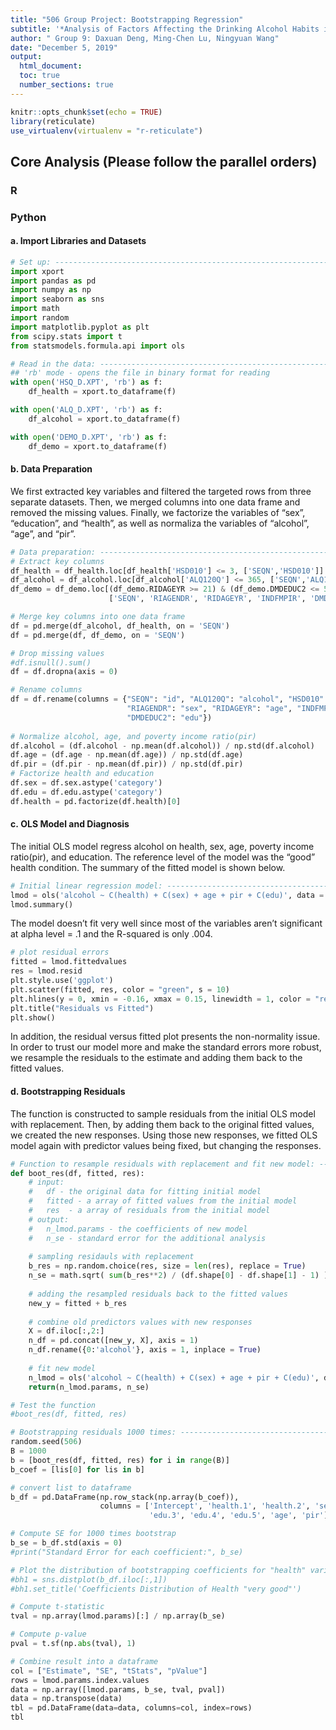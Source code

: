 ```yaml
---
title: "506 Group Project: Bootstrapping Regression"
subtitle: '*Analysis of Factors Affecting the Drinking Alcohol Habits in a National Sample of US Adults*'
author: " Group 9: Daxuan Deng, Ming-Chen Lu, Ningyuan Wang"
date: "December 5, 2019"
output: 
  html_document:
  toc: true
  number_sections: true
---
```


```r
knitr::opts_chunk$set(echo = TRUE)
library(reticulate)
use_virtualenv(virtualenv = "r-reticulate")
```

## Core Analysis (Please follow the parallel orders) {.tabset .tabset_fade}

### R

### Python
#### a. Import Libraries and Datasets

```python
# Set up: ----------------------------------------------------------------------
import xport
import pandas as pd
import numpy as np
import seaborn as sns
import math
import random
import matplotlib.pyplot as plt
from scipy.stats import t
from statsmodels.formula.api import ols

# Read in the data: ------------------------------------------------------------
## 'rb' mode - opens the file in binary format for reading
with open('HSQ_D.XPT', 'rb') as f:
    df_health = xport.to_dataframe(f)

with open('ALQ_D.XPT', 'rb') as f:
    df_alcohol = xport.to_dataframe(f)

with open('DEMO_D.XPT', 'rb') as f:
    df_demo = xport.to_dataframe(f)
```

#### b. Data Preparation
We first extracted key variables and filtered the targeted rows from three separate datasets. Then, we merged columns into one data frame and removed the  missing values. Finally, we factorize the variables of "sex", "education", and "health", as well as normaliza the variables of "alcohol", "age", and "pir".

```python
# Data preparation: ------------------------------------------------------------
# Extract key columns
df_health = df_health.loc[df_health['HSD010'] <= 3, ['SEQN','HSD010']]
df_alcohol = df_alcohol.loc[df_alcohol['ALQ120Q'] <= 365, ['SEQN','ALQ120Q']]
df_demo = df_demo.loc[(df_demo.RIDAGEYR >= 21) & (df_demo.DMDEDUC2 <= 5), 
                      ['SEQN', 'RIAGENDR', 'RIDAGEYR', 'INDFMPIR', 'DMDEDUC2']]

# Merge key columns into one data frame
df = pd.merge(df_alcohol, df_health, on = 'SEQN')
df = pd.merge(df, df_demo, on = 'SEQN')

# Drop missing values
#df.isnull().sum()
df = df.dropna(axis = 0)

# Rename columns
df = df.rename(columns = {"SEQN": "id", "ALQ120Q": "alcohol", "HSD010": "health",
                          "RIAGENDR": "sex", "RIDAGEYR": "age", "INDFMPIR": "pir",
                          "DMDEDUC2": "edu"})
                          
# Normalize alcohol, age, and poverty income ratio(pir)
df.alcohol = (df.alcohol - np.mean(df.alcohol)) / np.std(df.alcohol)
df.age = (df.age - np.mean(df.age)) / np.std(df.age)
df.pir = (df.pir - np.mean(df.pir)) / np.std(df.pir)
# Factorize health and education
df.sex = df.sex.astype('category')
df.edu = df.edu.astype('category')
df.health = pd.factorize(df.health)[0]
```

#### c. OLS Model and Diagnosis
The initial OLS model regress alcohol on health, sex, age, poverty income ratio(pir), and education. The reference level of the model was the "good" health condition. The summary of the fitted model is shown below.

```python
# Initial linear regression model: ---------------------------------------------
lmod = ols('alcohol ~ C(health) + C(sex) + age + pir + C(edu)', data = df).fit()
lmod.summary()
```

The model doesn't fit very well since most of the variables aren't significant at alpha level = .1 and the R-squared is only .004. 

```python
# plot residual errors
fitted = lmod.fittedvalues
res = lmod.resid
plt.style.use('ggplot')
plt.scatter(fitted, res, color = "green", s = 10)
plt.hlines(y = 0, xmin = -0.16, xmax = 0.15, linewidth = 1, color = "red")
plt.title("Residuals vs Fitted")
plt.show()
```

In addition, the residual versus fitted plot presents the non-normality issue. In order to trust our model more and make the standard errors more robust, we resample the residuals to the estimate and adding them back to the fitted values.

#### d. Bootstrapping Residuals
The function is constructed to sample residuals from the initial OLS model with replacement. Then, by adding them back to the original fitted values, we created the new responses. Using those new responses, we fitted OLS model again with predictor values being fixed, but changing the responses.

```python
# Function to resample residuals with replacement and fit new model: -----------
def boot_res(df, fitted, res):
    # input: 
    #   df - the original data for fitting initial model
    #   fitted - a array of fitted values from the initial model
    #   res  - a array of residuals from the initial model
    # output: 
    #   n_lmod.params - the coefficients of new model
    #   n_se - standard error for the additional analysis
    
    # sampling residauls with replacement
    b_res = np.random.choice(res, size = len(res), replace = True)
    n_se = math.sqrt( sum(b_res**2) / (df.shape[0] - df.shape[1] - 1) )
    
    # adding the resampled residuals back to the fitted values
    new_y = fitted + b_res
    
    # combine old predictors values with new responses
    X = df.iloc[:,2:]
    n_df = pd.concat([new_y, X], axis = 1)
    n_df.rename({0:'alcohol'}, axis = 1, inplace = True) 
    
    # fit new model
    n_lmod = ols('alcohol ~ C(health) + C(sex) + age + pir + C(edu)', data = n_df).fit()
    return(n_lmod.params, n_se)

# Test the function
#boot_res(df, fitted, res)

# Bootstrapping residuals 1000 times: ------------------------------------------
random.seed(506)
B = 1000
b = [boot_res(df, fitted, res) for i in range(B)]
b_coef = [lis[0] for lis in b]

# convert list to dataframe
b_df = pd.DataFrame(np.row_stack(np.array(b_coef)), 
                    columns = ['Intercept', 'health.1', 'health.2', 'sex.2', 'edu.2',
                               'edu.3', 'edu.4', 'edu.5', 'age', 'pir'])

# Compute SE for 1000 times bootstrap
b_se = b_df.std(axis = 0)
#print("Standard Error for each coefficient:", b_se)

# Plot the distribution of bootstrapping coefficients for "health" variable
#bh1 = sns.distplot(b_df.iloc[:,1])
#bh1.set_title('Coefficients Distribution of Health "very good"')

# Compute t-statistic
tval = np.array(lmod.params)[:] / np.array(b_se)

# Compute p-value
pval = t.sf(np.abs(tval), 1)

# Combine result into a dataframe
col = ["Estimate", "SE", "tStats", "pValue"]
rows = lmod.params.index.values
data = np.array([lmod.params, b_se, tval, pval])
data = np.transpose(data)
tbl = pd.DataFrame(data=data, columns=col, index=rows)
tbl
```

